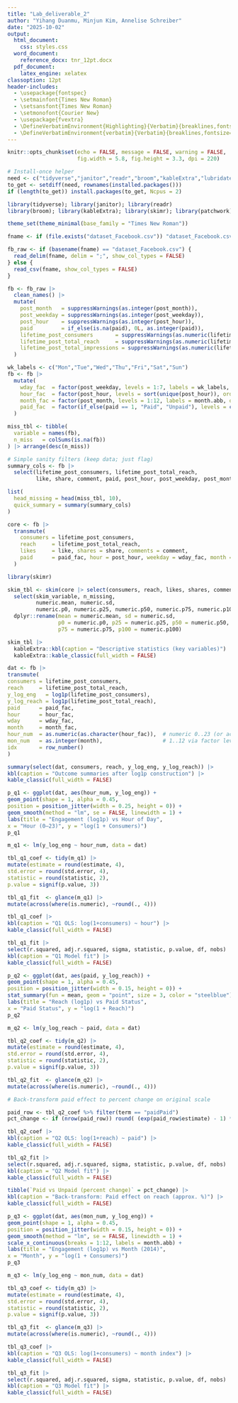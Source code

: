 ```yaml
---
title: "Lab_deliverable_2"
author: "Yihang Duanmu, Minjun Kim, Annelise Schreiber"
date: "2025-10-02"
output:
  html_document:
    css: styles.css
  word_document:
    reference_docx: tnr_12pt.docx
  pdf_document:
    latex_engine: xelatex
classoption: 12pt
header-includes:
  - \usepackage{fontspec}
  - \setmainfont{Times New Roman}
  - \setsansfont{Times New Roman}
  - \setmonofont{Courier New}
  - \usepackage{fvextra}
  - \DefineVerbatimEnvironment{Highlighting}{Verbatim}{breaklines,fontsize=\scriptsize,commandchars=\\\{\}}
  - \DefineVerbatimEnvironment{verbatim}{Verbatim}{breaklines,fontsize=\scriptsize}
---
```


```r
knitr::opts_chunk$set(echo = FALSE, message = FALSE, warning = FALSE,
                      fig.width = 5.8, fig.height = 3.3, dpi = 220)
```

```r
# Install-once helper
need <- c("tidyverse","janitor","readr","broom","kableExtra","lubridate","skimr","patchwork")
to_get <- setdiff(need, rownames(installed.packages()))
if (length(to_get)) install.packages(to_get, Ncpus = 2)

library(tidyverse); library(janitor); library(readr)
library(broom); library(kableExtra); library(skimr); library(patchwork)

theme_set(theme_minimal(base_family = "Times New Roman"))
```

```r
fname <- if (file.exists("dataset_Facebook.csv")) "dataset_Facebook.csv" else "facebook_updated.csv"

fb_raw <- if (basename(fname) == "dataset_Facebook.csv") {
  read_delim(fname, delim = ";", show_col_types = FALSE)
} else {
  read_csv(fname, show_col_types = FALSE)
}

fb <- fb_raw |>
  clean_names() |>
  mutate(
    post_month   = suppressWarnings(as.integer(post_month)),
    post_weekday = suppressWarnings(as.integer(post_weekday)),
    post_hour    = suppressWarnings(as.integer(post_hour)),
    paid         = if_else(is.na(paid), 0L, as.integer(paid)),
    lifetime_post_consumers       = suppressWarnings(as.numeric(lifetime_post_consumers)),
    lifetime_post_total_reach     = suppressWarnings(as.numeric(lifetime_post_total_reach)),
    lifetime_post_total_impressions = suppressWarnings(as.numeric(lifetime_post_total_impressions))
  )

wk_labels <- c("Mon","Tue","Wed","Thu","Fri","Sat","Sun")
fb <- fb |>
  mutate(
    wday_fac  = factor(post_weekday, levels = 1:7, labels = wk_labels, ordered = TRUE),
    hour_fac  = factor(post_hour, levels = sort(unique(post_hour)), ordered = TRUE),
    month_fac = factor(post_month, levels = 1:12, labels = month.abb, ordered = TRUE),
    paid_fac  = factor(if_else(paid == 1, "Paid", "Unpaid"), levels = c("Unpaid","Paid"))
  )
```

```r
miss_tbl <- tibble(
  variable = names(fb),
  n_miss   = colSums(is.na(fb))
) |> arrange(desc(n_miss))

# Simple sanity filters (keep data; just flag)
summary_cols <- fb |>
  select(lifetime_post_consumers, lifetime_post_total_reach,
         like, share, comment, paid, post_hour, post_weekday, post_month)

list(
  head_missing = head(miss_tbl, 10),
  quick_summary = summary(summary_cols)
)
```

```r
core <- fb |>
  transmute(
    consumers = lifetime_post_consumers,
    reach     = lifetime_post_total_reach,
    likes     = like, shares = share, comments = comment,
    paid      = paid_fac, hour = post_hour, weekday = wday_fac, month = month_fac
  )

library(skimr)

skim_tbl <- skim(core |> select(consumers, reach, likes, shares, comments)) |>
  select(skim_variable, n_missing,
         numeric.mean, numeric.sd,
         numeric.p0, numeric.p25, numeric.p50, numeric.p75, numeric.p100) |>
  dplyr::rename(mean = numeric.mean, sd = numeric.sd,
                p0 = numeric.p0, p25 = numeric.p25, p50 = numeric.p50,
                p75 = numeric.p75, p100 = numeric.p100)

skim_tbl |>
  kableExtra::kbl(caption = "Descriptive statistics (key variables)") |>
  kableExtra::kable_classic(full_width = FALSE)
```

```r
dat <- fb |>
transmute(
consumers = lifetime_post_consumers,
reach     = lifetime_post_total_reach,
y_log_eng   = log1p(lifetime_post_consumers),
y_log_reach = log1p(lifetime_post_total_reach),
paid      = paid_fac,
hour      = hour_fac,
wday      = wday_fac,
month     = month_fac,
hour_num  = as.numeric(as.character(hour_fac)),  # numeric 0..23 (or actual)
mon_num   = as.integer(month),                   # 1..12 via factor level
idx       = row_number()
)

summary(select(dat, consumers, reach, y_log_eng, y_log_reach)) |>
kbl(caption = "Outcome summaries after log1p construction") |>
kable_classic(full_width = FALSE)
```

```r
p_q1 <- ggplot(dat, aes(hour_num, y_log_eng)) +
geom_point(shape = 1, alpha = 0.45,
position = position_jitter(width = 0.25, height = 0)) +
geom_smooth(method = "lm", se = FALSE, linewidth = 1) +
labs(title = "Engagement (log1p) vs Hour of Day",
x = "Hour (0–23)", y = "log(1 + Consumers)")
p_q1
```

```r
m_q1 <- lm(y_log_eng ~ hour_num, data = dat)

tbl_q1_coef <- tidy(m_q1) |>
mutate(estimate = round(estimate, 4),
std.error = round(std.error, 4),
statistic = round(statistic, 2),
p.value = signif(p.value, 3))

tbl_q1_fit  <- glance(m_q1) |>
mutate(across(where(is.numeric), ~round(., 4)))

tbl_q1_coef |>
kbl(caption = "Q1 OLS: log(1+consumers) ~ hour") |>
kable_classic(full_width = FALSE)

tbl_q1_fit |>
select(r.squared, adj.r.squared, sigma, statistic, p.value, df, nobs) |>
kbl(caption = "Q1 Model fit") |>
kable_classic(full_width = FALSE)
```

```r
p_q2 <- ggplot(dat, aes(paid, y_log_reach)) +
geom_point(shape = 1, alpha = 0.45,
position = position_jitter(width = 0.15, height = 0)) +
stat_summary(fun = mean, geom = "point", size = 3, color = "steelblue") +
labs(title = "Reach (log1p) vs Paid Status",
x = "Paid Status", y = "log(1 + Reach)")
p_q2
```

```r
m_q2 <- lm(y_log_reach ~ paid, data = dat)

tbl_q2_coef <- tidy(m_q2) |>
mutate(estimate = round(estimate, 4),
std.error = round(std.error, 4),
statistic = round(statistic, 2),
p.value = signif(p.value, 3))

tbl_q2_fit  <- glance(m_q2) |>
mutate(across(where(is.numeric), ~round(., 4)))

# Back-transform paid effect to percent change on original scale

paid_row <- tbl_q2_coef %>% filter(term == "paidPaid")
pct_change <- if (nrow(paid_row)) round( (exp(paid_row$estimate) - 1) * 100, 1) else NA_real_

tbl_q2_coef |>
kbl(caption = "Q2 OLS: log(1+reach) ~ paid") |>
kable_classic(full_width = FALSE)

tbl_q2_fit |>
select(r.squared, adj.r.squared, sigma, statistic, p.value, df, nobs) |>
kbl(caption = "Q2 Model fit") |>
kable_classic(full_width = FALSE)

tibble(`Paid vs Unpaid (percent change)` = pct_change) |>
kbl(caption = "Back-transform: Paid effect on reach (approx. %)") |>
kable_classic(full_width = FALSE)
```

```r
p_q3 <- ggplot(dat, aes(mon_num, y_log_eng)) +
geom_point(shape = 1, alpha = 0.45,
position = position_jitter(width = 0.15, height = 0)) +
geom_smooth(method = "lm", se = FALSE, linewidth = 1) +
scale_x_continuous(breaks = 1:12, labels = month.abb) +
labs(title = "Engagement (log1p) vs Month (2014)",
x = "Month", y = "log(1 + Consumers)")
p_q3
```

```r
m_q3 <- lm(y_log_eng ~ mon_num, data = dat)

tbl_q3_coef <- tidy(m_q3) |>
mutate(estimate = round(estimate, 4),
std.error = round(std.error, 4),
statistic = round(statistic, 2),
p.value = signif(p.value, 3))

tbl_q3_fit  <- glance(m_q3) |>
mutate(across(where(is.numeric), ~round(., 4)))

tbl_q3_coef |>
kbl(caption = "Q3 OLS: log(1+consumers) ~ month index") |>
kable_classic(full_width = FALSE)

tbl_q3_fit |>
select(r.squared, adj.r.squared, sigma, statistic, p.value, df, nobs) |>
kbl(caption = "Q3 Model fit") |>
kable_classic(full_width = FALSE)
```